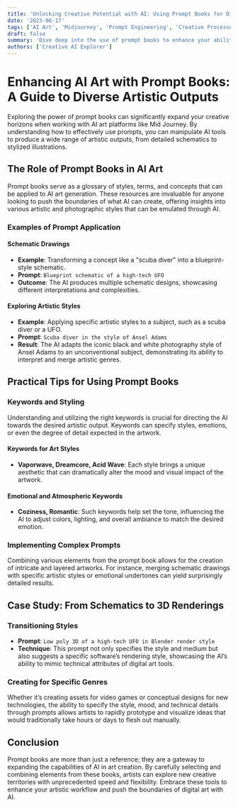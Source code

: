 ```yaml
---
title: 'Unlocking Creative Potential with AI: Using Prompt Books for Diverse Artistic Outputs'
date: '2023-06-17'
tags: ['AI Art', 'Midjourney', 'Prompt Engineering', 'Creative Processes']
draft: false
summary: 'Dive deep into the use of prompt books to enhance your ability to generate diverse and intricate AI artworks with Mid Journey. Learn how to manipulate prompts for creating everything from schematics to 3D renderings and explore various artistic styles.'
authors: ['Creative AI Explorer']
---
```


# Enhancing AI Art with Prompt Books: A Guide to Diverse Artistic Outputs

Exploring the power of prompt books can significantly expand your creative horizons when working with AI art platforms like Mid Journey. By understanding how to effectively use prompts, you can manipulate AI tools to produce a wide range of artistic outputs, from detailed schematics to stylized illustrations.

## The Role of Prompt Books in AI Art

Prompt books serve as a glossary of styles, terms, and concepts that can be applied to AI art generation. These resources are invaluable for anyone looking to push the boundaries of what AI can create, offering insights into various artistic and photographic styles that can be emulated through AI.

### Examples of Prompt Application

#### Schematic Drawings
- **Example**: Transforming a concept like a "scuba diver" into a blueprint-style schematic.
- **Prompt**: `Blueprint schematic of a high-tech UFO`
- **Outcome**: The AI produces multiple schematic designs, showcasing different interpretations and complexities.

#### Exploring Artistic Styles
- **Example**: Applying specific artistic styles to a subject, such as a scuba diver or a UFO.
- **Prompt**: `Scuba diver in the style of Ansel Adams`
- **Result**: The AI adapts the iconic black and white photography style of Ansel Adams to an unconventional subject, demonstrating its ability to interpret and merge artistic genres.

## Practical Tips for Using Prompt Books

### Keywords and Styling
Understanding and utilizing the right keywords is crucial for directing the AI towards the desired artistic output. Keywords can specify styles, emotions, or even the degree of detail expected in the artwork.

#### Keywords for Art Styles
- **Vaporwave, Dreamcore, Acid Wave**: Each style brings a unique aesthetic that can dramatically alter the mood and visual impact of the artwork.

#### Emotional and Atmospheric Keywords
- **Coziness, Romantic**: Such keywords help set the tone, influencing the AI to adjust colors, lighting, and overall ambiance to match the desired emotion.

### Implementing Complex Prompts
Combining various elements from the prompt book allows for the creation of intricate and layered artworks. For instance, merging schematic drawings with specific artistic styles or emotional undertones can yield surprisingly detailed results.

## Case Study: From Schematics to 3D Renderings

### Transitioning Styles
- **Prompt**: `Low poly 3D of a high-tech UFO in Blender render style`
- **Technique**: This prompt not only specifies the style and medium but also suggests a specific software’s rendering style, showcasing the AI’s ability to mimic technical attributes of digital art tools.

### Creating for Specific Genres
Whether it’s creating assets for video games or conceptual designs for new technologies, the ability to specify the style, mood, and technical details through prompts allows artists to rapidly prototype and visualize ideas that would traditionally take hours or days to flesh out manually.

## Conclusion

Prompt books are more than just a reference; they are a gateway to expanding the capabilities of AI in art creation. By carefully selecting and combining elements from these books, artists can explore new creative territories with unprecedented speed and flexibility. Embrace these tools to enhance your artistic workflow and push the boundaries of digital art with AI.

